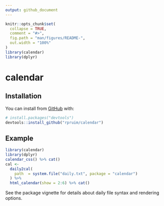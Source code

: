 ```yaml
---
output: github_document
---
```


<!-- README.md is generated from README.Rmd. Please edit that file -->

```r
knitr::opts_chunk$set(
  collapse = TRUE,
  comment = "#>",
  fig.path = "man/figures/README-",
  out.width = "100%"
)
library(calendar)
library(dplyr)
```

# calendar


<!-- badges: start -->
<!-- badges: end -->


## Installation

You can install from [GitHub](https://github.com/) with:

```r
# install.packages("devtools")
devtools::install_github("rpruim/calendar")
```

## Example


```r
library(calendar)
library(dplyr)
calendar_css() %>% cat()
cal <-
  daily2cal(
    path  = system.file("daily.txt", package = "calendar")
  ) %>%
  html_calendar(show = 2:6) %>% cat()
```

See the package vignette for details about daily file syntax and
rendering options.
